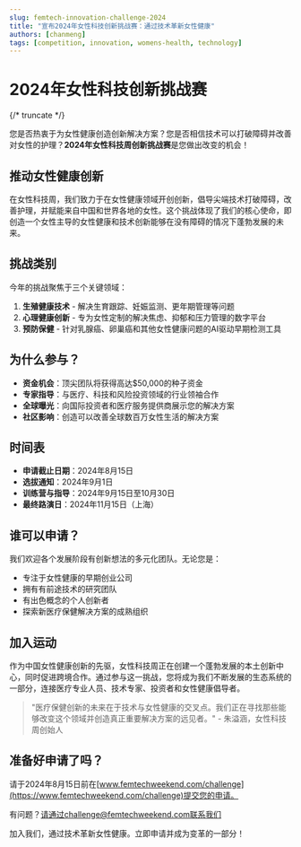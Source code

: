 ```yaml
---
slug: femtech-innovation-challenge-2024
title: "宣布2024年女性科技创新挑战赛：通过技术革新女性健康"
authors: [chanmeng]
tags: [competition, innovation, womens-health, technology]
---
```



# 2024年女性科技创新挑战赛

<ZoomableImage src="/img/femtech-weekend-social-card.png" alt="2024年女性科技创新挑战赛" />

{/* truncate */}

您是否热衷于为女性健康创造创新解决方案？您是否相信技术可以打破障碍并改善对女性的护理？**2024年女性科技周创新挑战赛**是您做出改变的机会！

## 推动女性健康创新

在女性科技周，我们致力于在女性健康领域开创创新，倡导尖端技术打破障碍，改善护理，并赋能来自中国和世界各地的女性。这个挑战体现了我们的核心使命，即创造一个女性主导的女性健康和技术创新能够在没有障碍的情况下蓬勃发展的未来。

## 挑战类别

今年的挑战聚焦于三个关键领域：

1. **生殖健康技术** - 解决生育跟踪、妊娠监测、更年期管理等问题
2. **心理健康创新** - 专为女性定制的解决焦虑、抑郁和压力管理的数字平台
3. **预防保健** - 针对乳腺癌、卵巢癌和其他女性健康问题的AI驱动早期检测工具

## 为什么参与？

- **资金机会**：顶尖团队将获得高达$50,000的种子资金
- **专家指导**：与医疗、科技和风险投资领域的行业领袖合作
- **全球曝光**：向国际投资者和医疗服务提供商展示您的解决方案
- **社区影响**：创造可以改善全球数百万女性生活的解决方案

## 时间表

- **申请截止日期**：2024年8月15日
- **选拔通知**：2024年9月1日
- **训练营与指导**：2024年9月15日至10月30日
- **最终路演日**：2024年11月15日（上海）

## 谁可以申请？

我们欢迎各个发展阶段有创新想法的多元化团队。无论您是：
- 专注于女性健康的早期创业公司
- 拥有有前途技术的研究团队
- 有出色概念的个人创新者
- 探索新医疗保健解决方案的成熟组织

## 加入运动

作为中国女性健康创新的先驱，女性科技周正在创建一个蓬勃发展的本土创新中心，同时促进跨境合作。通过参与这一挑战，您将成为我们不断发展的生态系统的一部分，连接医疗专业人员、技术专家、投资者和女性健康倡导者。

> "医疗保健创新的未来在于技术与女性健康的交叉点。我们正在寻找那些能够改变这个领域并创造真正重要解决方案的远见者。" - 朱溢涵，女性科技周创始人

## 准备好申请了吗？

请于2024年8月15日前在[www.femtechweekend.com/challenge](https://www.femtechweekend.com/challenge)提交您的申请。

有问题？请通过challenge@femtechweekend.com联系我们

加入我们，通过技术革新女性健康。立即申请并成为变革的一部分！ 